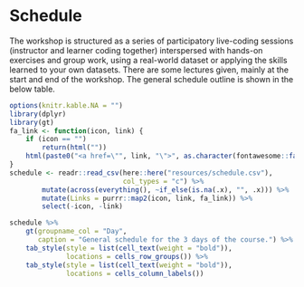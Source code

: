 # Schedule {#schedule}

The workshop is structured as a series of participatory live-coding sessions
(instructor and learner coding together) interspersed with hands-on exercises
and group work, using a real-world dataset or applying the skills learned to
your own datasets. There are some lectures given, mainly at the start and end of
the workshop. The general schedule outline is shown in the below table.

```r
options(knitr.kable.NA = "")
library(dplyr)
library(gt)
fa_link <- function(icon, link) {
    if (icon == "")
        return(html(""))
    html(paste0("<a href=\"", link, "\">", as.character(fontawesome::fa(icon, fill = "#cb4335")), "</a>"))
}
schedule <- readr::read_csv(here::here("resources/schedule.csv"),
                            col_types = "c") %>% 
        mutate(across(everything(), ~if_else(is.na(.x), "", .x))) %>% 
        mutate(Links = purrr::map2(icon, link, fa_link)) %>% 
        select(-icon, -link)

schedule %>%
    gt(groupname_col = "Day",
       caption = "General schedule for the 3 days of the course.") %>%
    tab_style(style = list(cell_text(weight = "bold")),
              locations = cells_row_groups()) %>%
    tab_style(style = list(cell_text(weight = "bold")),
              locations = cells_column_labels())
```
